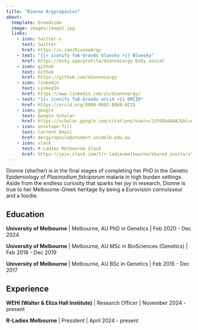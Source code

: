```yaml
---
title: "Dionne Argyropoulos"
about:
  template: broadside
  image: images/image1.jpg
  links:
    - icon: twitter-x
      text: twitter
      href: https://x.com/DionneArgy
    - text: "{{< iconify fa6-brands bluesky >}} Bluesky"
      href: https://bsky.app/profile/dionnecargy.bsky.social
    - icon: github
      text: Github
      href: https://github.com/dionnecargy
    - icon: linkedin
      text: LinkedIn
      href: https://www.linkedin.com/in/dionneargy/
    - text: "{{< iconify fa6-brands orcid >}} ORCID"
      href: https://orcid.org/0000-0002-8068-0215
    - icon: google
      text: Google Scholar
      href: https://scholar.google.com/citations?user=clSfd8kAAAAJ&hl=en
    - icon: envelope-fill
      text: Current Email
      href: dargyropoulo@student.unimelb.edu.au
    - icon: slack
      text: R-Ladies Melbourne Slack
      href: https://join.slack.com/t/r-ladiesmelbourne/shared_invite/zt-2l871qpk6-4EbxzUm2M5ow8vpXDZMspg 
---
```


Dionne (she/her) is in the final stages of completing her PhD in the Genetic Epidemiology of *Plasmodium falciparum* malaria in high burden settings. Aside from the endless curiosity that sparks her joy in research, Dionne is true to her Melbourne-Greek heritage by being a Eurovision connoisseur and a foodie.

## Education

**University of Melbourne** \| Melbourne, AU PhD in Genetics \| Feb 2020 - Dec 2024

**University of Melbourne** \| Melbourne, AU MSc in BioSciences (Genetics) \| Feb 2018 - Dec 2019

**University of Melbourne** \| Melbourne, AU BSc in Genetics \| Feb 2015 - Dec 2017

## Experience

**WEHI (Walter & Eliza Hall Institute)** \| Research Officer \| November 2024 - present 

**R-Ladies Melbourne** \| President \| April 2024 - present

